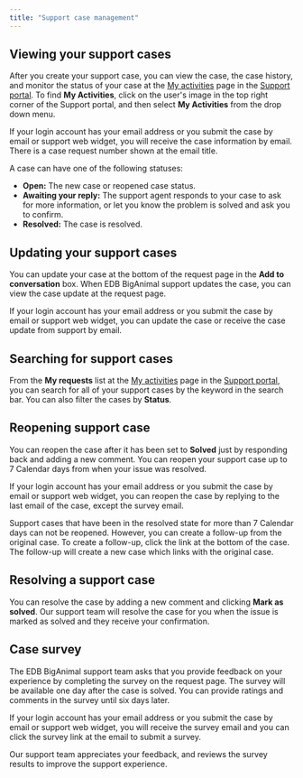 ```yaml
---
title: "Support case management"
---
```


## Viewing your support cases

After you create your support case, you can view the case, the case history, and monitor the status of your case at the [My activities](https://support.biganimal.com/hc/en-us/requests) page in the [Support portal](https://support.biganimal.com/hc/en-us). To find **My Activities**, click on the user's image in the top right corner of the Support portal, and then select **My Activities** from the drop down menu.

If your login account has your email address or you submit the case by email or support web widget, you will receive the case information by email. There is a case request number shown at the email title.

A case can have one of the following statuses: 
-   **Open:** The new case or reopened case status.
-   **Awaiting your reply:** The support agent responds to your case to ask for more information, or let you know the problem is solved and ask you to confirm.
-   **Resolved:** The case is resolved. 

## Updating your support cases

You can update your case at the bottom of the request page in the **Add to conversation** box. When EDB BigAnimal support updates the case, you can view the case update at the request page. 

If your login account has your email address or you submit the case by email or support web widget, you can update the case or receive the case update from support by email.

## Searching for support cases

From the **My requests** list at the [My activities](https://support.biganimal.com/hc/en-us/requests) page in the [Support portal](https://support.biganimal.com/hc/en-us), you can search for all of your support cases by the keyword in the search bar. You can also filter the cases by **Status**.

## Reopening support case

You can reopen the case after it has been set to **Solved** just by responding back and adding a new comment. You can reopen your support case up to 7 Calendar days from when your issue was resolved. 

If your login account has your email address or you submit the case by email or support web widget, you can reopen the case by replying to the last email of the case, except the survey email.

Support cases that have been in the resolved state for more than 7 Calendar days can not be reopened. However, you can create a follow-up from the original case. To create a follow-up, click the link at the bottom of the case. The follow-up will create a new case which links with the original case.

## Resolving a support case

You can resolve the case by adding a new comment and clicking **Mark as solved**. Our support team will resolve the case for you when the issue is marked as solved and they receive your confirmation. 

## Case survey

The EDB BigAnimal support team asks that you provide feedback on your experience by completing the survey on the request page. The survey will be available one day after the case is solved. You can provide ratings and comments in the survey until six days later.

If your login account has your email address or you submit the case by email or support web widget, you will receive the survey email and you can click the survey link at the email to submit a survey.

Our support team appreciates your feedback, and reviews the survey results to improve the support experience.





